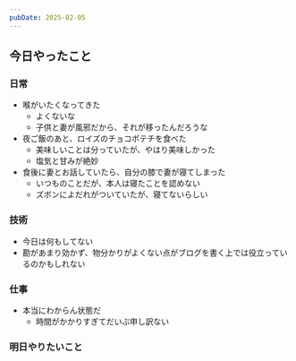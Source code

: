```yaml
---
pubDate: 2025-02-05
---
```



## 今日やったこと

### 日常

- 喉がいたくなってきた
	- よくないな
	- 子供と妻が風邪だから、それが移ったんだろうな
- 夜ご飯のあと、ロイズのチョコポテチを食べた
	- 美味しいことは分っていたが、やはり美味しかった
	- 塩気と甘みが絶妙
- 食後に妻とお話していたら、自分の膝で妻が寝てしまった
	- いつものことだが、本人は寝たことを認めない
	- ズボンによだれがついていたが、寝てないらしい

### 技術

- 今日は何もしてない
- 勘があまり効かず、物分かりがよくない点がブログを書く上では役立っているのかもしれない

### 仕事

- 本当にわからん状態だ
	- 時間がかかりすぎてだいぶ申し訳ない

### 明日やりたいこと

